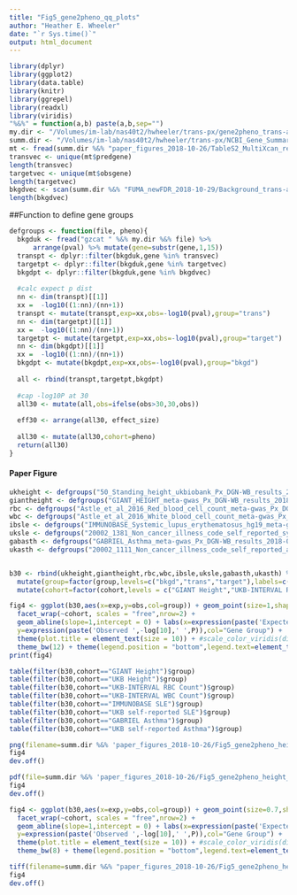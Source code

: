 ```yaml
---
title: "Fig5_gene2pheno_qq_plots"
author: "Heather E. Wheeler"
date: "`r Sys.time()`"
output: html_document
---
```


```r
library(dplyr)
library(ggplot2)
library(data.table)
library(knitr)
library(ggrepel)
library(readxl)
library(viridis)
"%&%" = function(a,b) paste(a,b,sep="")
my.dir <- "/Volumes/im-lab/nas40t2/hwheeler/trans-px/gene2pheno_trans-acting_and_target_genes/"
summ.dir <- "/Volumes/im-lab/nas40t2/hwheeler/trans-px/NCBI_Gene_Summaries/"
mt <- fread(summ.dir %&% "paper_figures_2018-10-26/TableS2_MultiXcan_results_2018-10-29.txt")
transvec <- unique(mt$predgene)
length(transvec)
targetvec <- unique(mt$obsgene)
length(targetvec)
bkgdvec <- scan(summ.dir %&% "FUMA_newFDR_2018-10-29/Background_trans-acting_list.txt","c")
length(bkgdvec)
```

##Function to define gene groups
```r
defgroups <- function(file, pheno){
  bkgduk <- fread("gzcat " %&% my.dir %&% file) %>%
      arrange(pval) %>% mutate(gene=substr(gene,1,15))
  transpt <- dplyr::filter(bkgduk,gene %in% transvec)
  targetpt <- dplyr::filter(bkgduk,gene %in% targetvec)
  bkgdpt <- dplyr::filter(bkgduk,gene %in% bkgdvec)
  
  #calc expect p dist
  nn <- dim(transpt)[[1]]
  xx =  -log10((1:nn)/(nn+1))
  transpt <- mutate(transpt,exp=xx,obs=-log10(pval),group="trans")
  nn <- dim(targetpt)[[1]]
  xx =  -log10((1:nn)/(nn+1))
  targetpt <- mutate(targetpt,exp=xx,obs=-log10(pval),group="target")
  nn <- dim(bkgdpt)[[1]]
  xx =  -log10((1:nn)/(nn+1))
  bkgdpt <- mutate(bkgdpt,exp=xx,obs=-log10(pval),group="bkgd")
    
  all <- rbind(transpt,targetpt,bkgdpt)
  
  #cap -log10P at 30
  all30 <- mutate(all,obs=ifelse(obs>30,30,obs))
  
  eff30 <- arrange(all30, effect_size)
  
  all30 <- mutate(all30,cohort=pheno)
  return(all30)
}
```


#### Paper Figure
```r
ukheight <- defgroups("50_Standing_height_ukbiobank_Px_DGN-WB_results_2018-06-06.txt.gz", "UKB Height")
giantheight <- defgroups("GIANT_HEIGHT_meta-gwas_Px_DGN-WB_results_2018-06-07.txt.gz", "GIANT Height")
rbc <- defgroups("Astle_et_al_2016_Red_blood_cell_count_meta-gwas_Px_DGN-WB_results_2018-06-08.txt.gz", "UKB-INTERVAL RBC Count")
wbc <- defgroups("Astle_et_al_2016_White_blood_cell_count_meta-gwas_Px_DGN-WB_results_2018-06-08.txt.gz", "UKB-INTERVAL WBC Count")
ibsle <- defgroups("IMMUNOBASE_Systemic_lupus_erythematosus_hg19_meta-gwas_Px_DGN-WB_results_2018-06-08.txt.gz", "IMMUNOBASE SLE")
uksle <- defgroups("20002_1381_Non_cancer_illness_code_self_reported_systemic_lupus_erythematosis_or_sle_ukbiobank_Px_DGN-WB_results_2018-06-06.txt.gz", "UKB self-reported SLE")
gabasth <- defgroups("GABRIEL_Asthma_meta-gwas_Px_DGN-WB_results_2018-06-08.txt.gz", "GABRIEL Asthma")
ukasth <- defgroups("20002_1111_Non_cancer_illness_code_self_reported_asthma_ukbiobank_Px_DGN-WB_results_2018-06-06.txt.gz", "UKB self-reported Asthma")


b30 <- rbind(ukheight,giantheight,rbc,wbc,ibsle,uksle,gabasth,ukasth) %>% 
  mutate(group=factor(group,levels=c("bkgd","trans","target"),labels=c("background","trans-acting","target"))) %>%
  mutate(cohort=factor(cohort,levels = c("GIANT Height","UKB-INTERVAL RBC Count",  "IMMUNOBASE SLE","GABRIEL Asthma", "UKB Height", "UKB-INTERVAL WBC Count", "UKB self-reported SLE", "UKB self-reported Asthma")))

fig4 <- ggplot(b30,aes(x=exp,y=obs,col=group)) + geom_point(size=1,shape=1) + 
  facet_wrap(~cohort, scales = "free",nrow=2) +
  geom_abline(slope=1,intercept = 0) + labs(x=expression(paste('Expected ',-log[10],' ',P)),
  y=expression(paste('Observed ',-log[10],' ',P)),col="Gene Group") +
  theme(plot.title = element_text(size = 10)) + #scale_color_viridis(discrete=TRUE,option="plasma",end=0.8) + 
  theme_bw(12) + theme(legend.position = "bottom",legend.text=element_text(size=10),legend.title=element_text(size=10)) + scale_color_manual(values=c("gray","navy","orange"))
print(fig4)

table(filter(b30,cohort=="GIANT Height")$group)
table(filter(b30,cohort=="UKB Height")$group)
table(filter(b30,cohort=="UKB-INTERVAL RBC Count")$group)
table(filter(b30,cohort=="UKB-INTERVAL WBC Count")$group)
table(filter(b30,cohort=="IMMUNOBASE SLE")$group)
table(filter(b30,cohort=="UKB self-reported SLE")$group)
table(filter(b30,cohort=="GABRIEL Asthma")$group)
table(filter(b30,cohort=="UKB self-reported Asthma")$group)

png(filename=summ.dir %&% 'paper_figures_2018-10-26/Fig5_gene2pheno_height_QQ.png',width = 1000, height = 500)
fig4
dev.off()

pdf(file=summ.dir %&% 'paper_figures_2018-10-26/Fig5_gene2pheno_height_QQ.pdf',width = 10, height = 5)
fig4
dev.off()

fig4 <- ggplot(b30,aes(x=exp,y=obs,col=group)) + geom_point(size=0.7,shape=1) + 
  facet_wrap(~cohort, scales = "free",nrow=2) +
  geom_abline(slope=1,intercept = 0) + labs(x=expression(paste('Expected ',-log[10],' ',P)),
  y=expression(paste('Observed ',-log[10],' ',P)),col="Gene Group") +
  theme(plot.title = element_text(size = 10)) + #scale_color_viridis(discrete=TRUE,option="plasma",end=0.8) + 
  theme_bw(8) + theme(legend.position = "bottom",legend.text=element_text(size=6),legend.title=element_text(size=6)) + scale_color_manual(values=c("gray","navy","orange"))

tiff(filename=summ.dir %&% "paper_figures_2018-10-26/Fig5_gene2pheno_height_QQ.tiff", width = 6, height = 3.5, units = 'in', res = 300, compression = 'lzw')
fig4
dev.off()
```